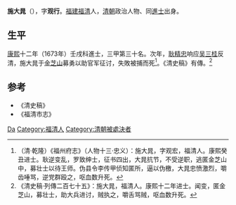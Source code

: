 '''施大晁'''（{{bd|？||1674年||Shi}}），字'''观行'''。[[福建|福建]][[福清|福清]]人，[[清朝|清朝]]政治人物、同[[進士|進士]]出身。

== 生平 ==
[[康熙|康熙]]十二年（1673年）壬戌科進士，三甲第三十名。次年，[[耿精忠|耿精忠]]响应[[吴三桂|吴三桂]]反清，施大晁于[[金芝山|金芝山]]募勇以助官军征讨，失敗被捕而死<ref>（清·乾隆）《福州府志》（人物十三·忠义）：施大晁，字观宏，福清人。康熙癸丑进士。耿逆变乱，罗致绅士，征书四出，大晁抗节，不受逆职，逃匿金芝山中，募壮士以待王师。伪县令李传甲侦知匿所，逼以伪檄，大晁忠愤激烈，嚼齿唾骂，逆党群殴之，呕血数升死。</ref>。《清史稿》有傳。<ref>《清史稿·列傳二百七十五》：施大晁，福清人。康熙十二年进士。闻变，匿金芝山，募壮士，助大兵进讨，贼执之，嚼舌骂贼，呕血数升死。</ref>

==参考==
{{reflist}}
*《清史稿》
*《福清市志》

{{康熙十二年癸丑科殿試金榜}}

{{Authority control}}

{{DEFAULTSORT:Shi施}}
[[Category:施姓|Da]]
[[Category:福清人|Category:福清人]]
[[Category:清朝被處決者|Category:清朝被處決者]]


{{清朝人物小作品}}